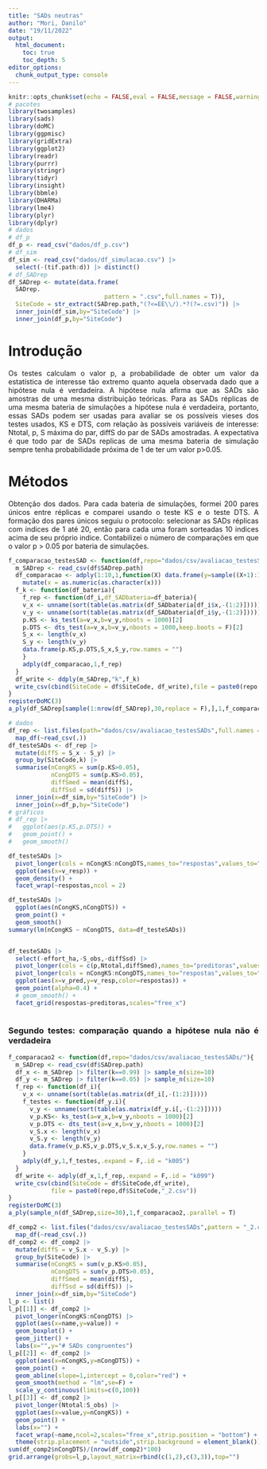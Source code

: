 ```yaml
---
title: "SADs neutras"
author: "Mori, Danilo"
date: "19/11/2022"
output: 
  html_document:
    toc: true
    toc_depth: 5
editor_options: 
  chunk_output_type: console
---
```


<style>
body {
text-align: justify}
</style>

```r
knitr::opts_chunk$set(echo = FALSE,eval = FALSE,message = FALSE,warning = FALSE)
# pacotes
library(twosamples)
library(sads)
library(doMC)
library(ggpmisc)
library(gridExtra)
library(ggplot2)
library(readr)
library(purrr)
library(stringr)
library(tidyr)
library(insight)
library(bbmle)
library(DHARMa)
library(lme4)
library(plyr)
library(dplyr)
# dados
# df_p
df_p <- read_csv("dados/df_p.csv")
# df_sim
df_sim <- read_csv("dados/df_simulacao.csv") |> 
  select(-(tif.path:d)) |> distinct()
# df_SADrep
df_SADrep <- mutate(data.frame(
  SADrep.                                                                                                                                        path = list.files(path = "dados/csv/SADs_neutras/MNEE",
                           pattern = ".csv",full.names = T)),
  SiteCode = str_extract(SADrep.path,"(?<=EE\\/).*?(?=.csv)")) |> 
  inner_join(df_sim,by="SiteCode") |> 
  inner_join(df_p,by="SiteCode")
```

# Introdução

Os testes calculam o valor p, a probabilidade de obter um valor da estatística de interesse tão extremo quanto aquela observada dado que a hipótese nula é verdadeira. A hipótese nula afirma que as SADs são amostras de uma mesma distribuição teóricas. Para as SADs réplicas de uma mesma bateria de simulações a hipótese nula é verdadeira, portanto, essas SADs podem ser usadas para avaliar se os possíveis vieses dos testes usados, KS e DTS, com relação às possíveis variáveis de interesse: Ntotal, p, S máxima do par, diffS do par de SADs amostradas. A expectativa é que todo par de SADs replicas de uma mesma bateria de simulação sempre tenha probabilidade próxima de 1 de ter um valor p>0.05. 

# Métodos

Obtenção dos dados. Para cada bateria de simulações, formei 200 pares únicos entre réplicas e comparei usando o teste KS e o teste DTS. A formação dos pares únicos seguiu o protocolo: selecionar as SADs réplicas com indices de 1 até 20, então para cada uma foram sorteadas 10 indices acima de seu próprio indice. Contabilizei o número de comparações em que o valor p > 0.05 por bateria de simulações.



```r
f_comparacao_testesSAD <- function(df,repo="dados/csv/avaliacao_testesSADs/"){
  m_SADrep <- read_csv(df$SADrep.path)
  df_comparacao <- adply(1:10,1,function(X) data.frame(y=sample((X+1):100,size = 10,replace = F)),.expand = F,.id="x") |> 
    mutate(x = as.numeric(as.character(x)))
  f_k <- function(df_bateria){
    f_rep <- function(df_i,df_SADbateria=df_bateria){
    v_x <- unname(sort(table(as.matrix(df_SADbateria[df_i$x,-(1:2)]))))
    v_y <- unname(sort(table(as.matrix(df_SADbateria[df_i$y,-(1:2)]))))
    p.KS <- ks_test(a=v_x,b=v_y,nboots = 1000)[2]
    p.DTS <- dts_test(a=v_x,b=v_y,nboots = 1000,keep.boots = F)[2]
    S_x <- length(v_x)
    S_y <- length(v_y)
    data.frame(p.KS,p.DTS,S_x,S_y,row.names = "")
    }
    adply(df_comparacao,1,f_rep)
  }
  df_write <- ddply(m_SADrep,"k",f_k)
  write_csv(cbind(SiteCode = df$SiteCode, df_write),file = paste0(repo,df$SiteCode,"_1.csv"))
}
registerDoMC(3)
a_ply(df_SADrep[sample(1:nrow(df_SADrep),30,replace = F),],1,f_comparacao_testesSAD,.parallel = TRUE)
```

```r
# dados
df_rep <- list.files(path="dados/csv/avaliacao_testesSADs",full.names = T) |> 
  map_df(~read_csv(.))
df_testeSADs <- df_rep |> 
  mutate(diffS = S_x - S_y) |> 
  group_by(SiteCode,k) |> 
  summarise(nCongKS = sum(p.KS>0.05),
            nCongDTS = sum(p.KS>0.05),
            diffSmed = mean(diffS),
            diffSsd = sd(diffS)) |> 
  inner_join(x=df_sim,by="SiteCode") |> 
  inner_join(x=df_p,by="SiteCode")
# gráficos
# df_rep |> 
#   ggplot(aes(p.KS,p.DTS)) +
#   geom_point() +
#   geom_smooth()

df_testeSADs |> 
  pivot_longer(cols = nCongKS:nCongDTS,names_to="respostas",values_to="v_resp") |> 
  ggplot(aes(x=v_resp)) +
  geom_density() +
  facet_wrap(~respostas,ncol = 2)

df_testeSADs |> 
  ggplot(aes(nCongKS,nCongDTS)) +
  geom_point() +
  geom_smooth()
summary(lm(nCongKS ~ nCongDTS, data=df_testeSADs))


df_testeSADs |> 
  select(-effort_ha,-S_obs,-diffSsd) |> 
  pivot_longer(cols = c(p,Ntotal,diffSmed),names_to="preditoras",values_to="v_pred") |>
  pivot_longer(cols = nCongKS:nCongDTS,names_to="respostas",values_to="v_resp") |> 
  ggplot(aes(x=v_pred,y=v_resp,color=respostas)) +
  geom_point(alpha=0.4) +
  # geom_smooth() +
  facet_grid(respostas~preditoras,scales="free_x")
  
```

### Segundo testes: comparação quando a hipótese nula não é verdadeira

```r
f_comparacao2 <- function(df,repo="dados/csv/avaliacao_testesSADs/"){
  m_SADrep <- read_csv(df$SADrep.path)
  df_x <- m_SADrep |> filter(k==0.99) |> sample_n(size=10)
  df_y <- m_SADrep |> filter(k==0.05) |> sample_n(size=10)
  f_rep <- function(df_i){
    v_x <- unname(sort(table(as.matrix(df_i[,-(1:2)]))))
    f_testes <- function(df_y.i){
      v_y <- unname(sort(table(as.matrix(df_y.i[,-(1:2)]))))
      v_p.KS<- ks_test(a=v_x,b=v_y,nboots = 1000)[2]
      v_p.DTS <- dts_test(a=v_x,b=v_y,nboots = 1000)[2]
      v_S.x <- length(v_x)
      v_S.y <- length(v_y)
      data.frame(v_p.KS,v_p.DTS,v_S.x,v_S.y,row.names = "")
    }
    adply(df_y,1,f_testes,.expand = F,.id = "k005")
  }
  df_write <- adply(df_x,1,f_rep,.expand = F,.id = "k099")
  write_csv(cbind(SiteCode = df$SiteCode,df_write),
            file = paste0(repo,df$SiteCode,"_2.csv"))
}
registerDoMC(3)
a_ply(sample_n(df_SADrep,size=30),1,f_comparacao2,.parallel = T)
```

```r
df_comp2 <- list.files("dados/csv/avaliacao_testesSADs",pattern = "_2.csv",full.names = T) |> 
  map_df(~read_csv(.))
df_comp2 <- df_comp2 |> 
  mutate(diffS = v_S.x - v_S.y) |> 
  group_by(SiteCode) |> 
  summarise(nCongKS = sum(v_p.KS>0.05),
            nCongDTS = sum(v_p.DTS>0.05),
            diffSmed = mean(diffS),
            diffSsd = sd(diffS)) |> 
  inner_join(x=df_sim,by="SiteCode")
l_p <- list()
l_p[[1]] <- df_comp2 |>
  pivot_longer(nCongKS:nCongDTS) |> 
  ggplot(aes(x=name,y=value)) +
  geom_boxplot() +
  geom_jitter() +
  labs(x="",y="# SADs congruentes")
l_p[[2]] <- df_comp2 |> 
  ggplot(aes(x=nCongKS,y=nCongDTS)) +
  geom_point() +
  geom_abline(slope=1,intercept = 0,color="red") +
  geom_smooth(method = "lm",se=F) +
  scale_y_continuous(limits=c(0,100))
l_p[[3]] <- df_comp2 |> 
  pivot_longer(Ntotal:S_obs) |> 
  ggplot(aes(x=value,y=nCongKS)) +
  geom_point() +
  labs(x="") +
  facet_wrap(~name,ncol=2,scales="free_x",strip.position = "bottom") +
  theme(strip.placement = "outside",strip.background = element_blank())
sum(df_comp2$nCongDTS)/(nrow(df_comp2)*100)
grid.arrange(grobs=l_p,layout_matrix=rbind(c(1,2),c(3,3)),top="")
```

